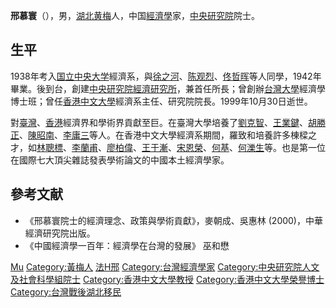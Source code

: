 '''邢慕寰'''（{{bd|1915年|8月1日|1999年|10月30日|catIdx=X邢}}），男，[[湖北|湖北]][[黄梅|黄梅]]人，中国[[經濟學|經濟學]]家，[[中央研究院|中央研究院]]院士。

== 生平 ==
1938年考入[[国立中央大学|国立中央大学]]經濟系，與[[徐之河|徐之河]]、[[陈观烈|陈观烈]]、[[佟哲晖|佟哲晖]]等人同學，1942年畢業。後到台，創建[[中央研究院經濟研究所|中央研究院經濟研究所]]，兼首任所長；曾創辦[[台灣大學|台灣大學]]經濟學博士班；曾任[[香港中文大學|香港中文大學]]經濟系主任、研究院院長。1999年10月30日逝世。

對[[臺灣|臺灣]]、[[香港|香港]]經濟界和學術界貢獻至巨。在臺灣大學培養了[[劉克智|劉克智]]、[[王業鍵|王業鍵]]、[[胡勝正|胡勝正]]、[[陳昭南|陳昭南]]、[[李庸三|李庸三]]等人。在香港中文大學經濟系期間，羅致和培養許多棟樑之才，如[[林聰標|林聰標]]、[[李蘭甫|李蘭甫]]、[[廖柏偉|廖柏偉]]、[[王于漸|王于漸]]、[[宋恩榮|宋恩榮]]、[[何基|何基]]、[[何濼生|何濼生]]等。也是第一位在國際七大頂尖雜誌發表學術論文的中國本土經濟學家。

== 參考文献 ==
*《邢慕寰院士的經濟理念、政策與學術貢獻》，麥朝成、吳惠林 (2000)，中華經濟研究院出版。
*《中國經濟學一百年：經濟學在台灣的發展》 巫和懋

{{经济学家小作品}}
{{中央研究院第六届院士}}

{{Authority control}}
{{DEFAULTSORT:Xing邢}}
[[Category:邢姓|Mu]]
[[Category:黃梅人|Category:黃梅人]]
[[Category:國立中央大學大陸時期校友|法H邢]]
[[Category:台灣經濟學家|Category:台灣經濟學家]]
[[Category:中央研究院人文及社會科學組院士|Category:中央研究院人文及社會科學組院士]]
[[Category:香港中文大學教授|Category:香港中文大學教授]]
[[Category:香港中文大學榮譽博士|Category:香港中文大學榮譽博士]]
[[Category:台灣戰後湖北移民|Category:台灣戰後湖北移民]]